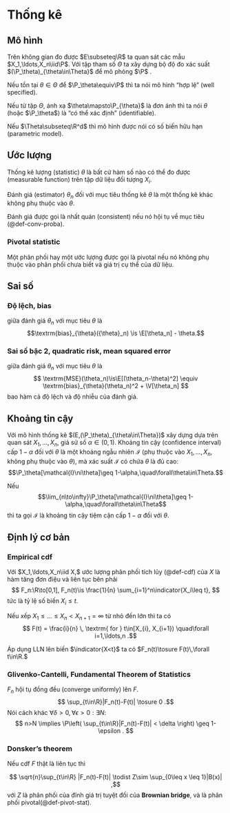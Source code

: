 # Thống kê

## Mô hình

Trên không gian đo được
$E\subseteq\R$
ta quan sát các mẫu
$X_1,\ldots,X_n\iid\P$.
Với tập tham số
$\Theta$
ta xây dựng bộ độ đo xác suất
$(\P_\theta)_{\theta\in\Theta}$
để mô phỏng
$\P$
.

Nếu tồn tại
$\theta\in\Theta$
để
$\P_\theta\equiv\P$
thì ta nói mô hình "hợp lệ"
(well specified).

Nếu từ tập $\Theta$,
ánh xạ
$\theta\mapsto\P_{\theta}$
là đơn ánh
thì ta nói $\theta$ (hoặc $\P_\theta$) là
"có thể xác định" (identifiable).


Nếu
$\Theta\subseteq\R^d$
thì mô hình được nói có số biến hữu hạn
(parametric model).

## Ước lượng

Thống kê lượng (statistic) $\theta$
là bất cứ hàm số nào có thể đo được (measurable function)
trên tập dữ liệu đối tượng $X_i$.

Đánh giá (estimator) $\theta_n$
đối với mục tiêu thống kê $\theta$
là một thống kê khác không phụ thuộc vào $\theta$.

Đánh giá được gọi là nhất quán (consistent) nếu nó hội tụ về
mục tiêu (@def-conv-proba).

:::{#def-pivot-stat}
### Pivotal statistic
Một phân phối hay một ước lượng
được gọi là pivotal nếu nó không phụ thuộc vào
phân phối chưa biết và
giá trị cụ thể của dữ liệu.
:::

## Sai số
:::{#def-bias}
### Độ lệch, bias
giữa đánh giá $\theta_n$ với mục tiêu $\theta$ là
$$\textrm{bias}_{\theta}({\theta}_n) \is \E[\theta_n] - \theta.$$
:::

:::{#def-mse}
### Sai số bậc 2, quadratic risk, mean squared error
giữa đánh giá $\theta_n$ với mục tiêu $\theta$ là
$$
\textrm{MSE}(\theta_n)\is\E[(\theta_n-\theta)^2]
\equiv
\textrm{bias}_{\theta}(\theta_n)^2
+
\V[\theta_n]
$$
bao hàm cả độ lệch và độ nhiễu của đánh giá.
:::

## Khoảng tin cậy

Với mô hình thống kê
$(E,(\P_\theta)_{\theta\in\Theta})$
xây dựng dựa trên quan sát
$X_1,\ldots,X_n$,
giả sử số
$\alpha\in(0,1).$
Khoảng tin cậy (confidence interval)
cấp
$1-\alpha$ đối với $\theta$ là một khoảng ngẫu nhiên
$\mathcal{I}$
(phụ thuộc vào $X_1,\ldots,X_n$,
không phụ thuộc vào $\theta$),
mà xác suất $\mathcal{I}$
có chứa $\theta$ là đủ cao:
$$\P_\theta[\mathcal{I}\ni\theta]\geq 1-\alpha,\quad\forall\theta\in\Theta.$$

Nếu
$$\lim_{n\to\infty}\P_\theta[\mathcal{I}\ni\theta]\geq 1-\alpha,\quad\forall\theta\in\Theta$$
thì ta gọi $\mathcal{I}$
là khoảng tin cậy tiệm cận cấp $1-\alpha$
đối với $\theta$.

## Định lý cơ bản

:::{#def-emprical-cdf}
### Empirical cdf
Với
$X_1,\ldots,X_n\iid X,$
ước lượng phân phối tích lũy (@def-cdf) của $X$
là hàm tăng đơn điệu và liên tục bên phải
$$
F_n:\R\to[0,1],
F_n(t)\is
\frac{1}{n}
\sum_{i=1}^n\indicator{X_i\leq t},
$$
tức là tỷ lệ số biến $X_i\leq t.$
:::

Nếu xếp
$X_1\leq\ldots\leq X_n<X_{n+1}=\infty$
từ nhỏ đến lớn thì ta có
$$
F(t) = \frac{i}{n}
\, \textrm{ for } t\in[X_{i}, X_{i+1})
\quad\forall i=1,\ldots,n
.$$

Áp dụng LLN lên biến
$\indicator{X<t}$ ta có
$F_n(t)\tosure F(t)\,\forall t\in\R.$

:::{#thm-fundamental}
### Glivenko-Cantelli, Fundamental Theorem of Statistics
$F_n$ hội tụ đồng đều (converge uniformly) lên $F.$
$$
\sup_{t\in\R}|F_n(t)-F(t)|
\tosure 0
.$$
Nói cách khác
$\forall\delta>0,\forall\epsilon>0:\exists N:$
$$
n>N \implies
\P\left(
\sup_{t\in\R}|F_n(t)-F(t)| < \delta
\right)
\geq 1-\epsilon
.
$$
:::

:::{#thm-donsker}
### Donsker's theorem
Nếu cdf $F$ thật là liên tục thì

$$
\sqrt{n}\sup_{t\in\R}
|F_n(t)-F(t)|
\todist
Z\sim
\sup_{0\leq x \leq 1}|B(x)|
,$$
với $Z$
là phân phối của đỉnh giá trị tuyệt đối của
**Brownian bridge**,
và là phân phối pivotal(@def-pivot-stat).
:::
